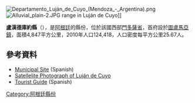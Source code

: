 [[Image:Departamento_Luján_de_Cuyo_(Mendoza_-_Argentina).png|right]]
[[Image:Alluvial_plain-2.JPG|thumb]] range in Luján de Cuyo]]

{{coord|33|30|S|62|58|W|display=title}}

'''盧漢德庫約縣'''（{{lang-es|Departamento Luján de Cuyo}}），是[[阿根廷|阿根廷]]的縣份，位於該國西部[[門多薩省|門多薩省]]，首府設於[[圖盧馬亞鎮|圖盧馬亞鎮]]，面積4,847平方公里，2010年人口124,418，人口密度每平方公里25.67人。

==參考資料==
*[https://web.archive.org/web/20100212210749/http://www.lujandecuyo.gov.ar/   Municipal Site] (Spanish)
*[http://www.maplandia.com/argentina/mendoza/lujan/lujan-de-cuyo/ Satellelite Photograph of Luján de Cuyo] {{Wayback|url=http://www.maplandia.com/argentina/mendoza/lujan/lujan-de-cuyo/ |date=20160715142525 }}
*[https://web.archive.org/web/20061206073634/http://www.argentinatotal.com.ar/info_turis/provincias/mendoza/ciudades/lujan_cuyo/lujan_cuyo.htm Tourist Guide] (Spanish)

{{Argentina-geo-stub}}
[[Category:阿根廷縣份|Category:阿根廷縣份]]
